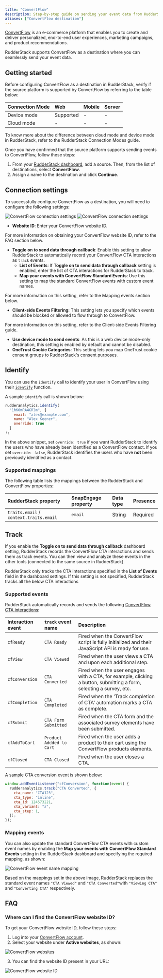 ```yaml
---
title: "ConvertFlow"
description: Step-by-step guide on sending your event data from RudderStack to ConvertFlow.
aliases: ["ConvertFlow destination"]
---
```


[ConvertFlow](https://www.convertflow.com/) is an e-commerce platform that enables you to create and deliver personalized, end-to-end user experiences, marketing campaigns, and product recommendations.

RudderStack supports ConvertFlow as a destination where you can seamlessly send your event data.

## Getting started

Before configuring ConvertFlow as a destination in RudderStack, verify if the source platform is supported by ConvertFlow by referring to the table below:

| Connection Mode | Web | Mobile | Server |
| :--- | :--- | :--- | :--- |
| Device mode | Supported | - | - |
| Cloud mode | -  | - | - |

<div class="infoBlock">
To know more about the difference between cloud mode and device mode in RudderStack, refer to the <Link to="/destinations/rudderstack-connection-modes/">RudderStack Connection Modes</Link> guide.
</div>

Once you have confirmed that the source platform supports sending events to ConvertFlow, follow these steps:

1. From your [RudderStack dashboard](https://app.rudderstack.com/), add a source. Then, from the list of destinations, select **ConvertFlow**.
2. Assign a name to the destination and click **Continue**.

## Connection settings

To successfully configure ConvertFlow as a destination, you will need to configure the following settings:

<img src="../../assets/event-stream-destinations/convertflow-connection-settings-1.png" alt="ConvertFlow connection settings" />
<img src="../../assets/event-stream-destinations/convertflow-connection-settings-2.png" alt="ConvertFlow connection settings" />

- **Website ID**: Enter your ConvertFlow website ID.

<div class="infoBlock">
For more information on obtaining your ConvertFlow website ID, refer to the <Link to="#faq">FAQ</Link> section below.
</div>

- **Toggle on to send data through callback**: Enable this setting to allow RudderStack to automatically record your ConvertFlow CTA interactions as `track` events.
  - **List of Events**: If **Toggle on to send data through callback** setting is enabled, enter the list of CTA interactions for RudderStack to track.
  - **Map your events with ConvertFlow Standard Events**: Use this setting to map the standard ConvertFlow events with custom event names.

<div class="infoBlock">
For more information on this setting, refer to the <Link to="#mapping-events">Mapping events</Link> section below.
</div>

- **Client-side Events Filtering**: This setting lets you specify which events should be blocked or allowed to flow through to ConvertFlow.

<div class="infoBlock">
For more information on this setting, refer to the <Link to="/sources/sdks/event-filtering/">Client-side Events Filtering</Link> guide.
</div>

- **Use device mode to send events**: As this is a <Link to="https://www.rudderstack.com/docs/destinations/rudderstack-connection-modes/#device-mode">web device mode</Link>-only destination, this setting is enabled by default and cannot be disabled.
- **OneTrust Cookie Categories**: This setting lets you map <Link to="/sources/sdks/rudderstack-javascript-sdk/consent-managers/onetrust/">OneTrust</Link> cookie consent groups to RudderStack's consent purposes.

## Identify

You can use the <Link to="/event-spec/standard-events/identify/">`identify`</Link> call to identify your user in ConvertFlow using their <a href="https://help.convertflow.com/article/112-convertflow-javascript-api-examples#convertflow-identify">`identify`</a> function.

A sample `identify` call is shown below:

```javascript
rudderanalytics.identify(
  "1hKOmRA4GRlm", {
    email: "alex@example.com",
    name: "Alex Keener",
    override: true
  }
);
```

In the above snippet, set `override: true` if you want RudderStack to identify the users who have already been identified as a ConvertFlow contact. If you set `override: false`, RudderStack identifies the users who have **not** been previously identified as a contact.

### Supported mappings

The following table lists the mappings between the RudderStack and ConvertFlow properties:

| RudderStack property | SnapEngage property | Data type | Presence
|:---------------------|:-------------|:--------------|:--------------|
| `traits.email` / `context.traits.email` | `email` | String | Required |

## Track

If you enable the **Toggle on to send data through callback** dashboard setting, RudderStack records the ConvertFlow CTA interactions and sends them as <Link to="/event-spec/standard-events/track/">track</Link> events. You can then view and analyze these events in the other tools (connected to the same source in RudderStack).

<div class="infoBlock">
RudderStack only tracks the CTA interactions specified in the <strong>List of Events</strong> field in the dashboard settings. If this setting is not specified, RudderStack tracks all the below CTA interactions.
</div>

### Supported events

RudderStack automatically records and sends the following <a href="https://help.convertflow.com/article/112-convertflow-javascript-api-examples">ConvertFlow CTA interactions</a>:

| Interaction event | `track` event name | Description |
| :---| :---|  :--- |
| `cfReady`| `CTA Ready` | Fired when the ConvertFlow script is fully initialized and their JavaScript API is ready for use. |
| `cfView`|  `CTA Viewed` | Fired when the user views a CTA and upon each additional step.
| `cfConversion`|  `CTA Converted` | Fired when the user engages with a CTA, for example, clicking a button, submitting a form, selecting a survey, etc.
| `cfCompletion`|  `CTA Completed` | Fired when the 'Track completion of CTA' automation marks a CTA as complete.
| `cfSubmit`|  `CTA Form Submitted` | Fired when the CTA form and the associated survey elements have been submitted.
| `cfAddToCart`| `Product Addded to Cart` | Fired when the user adds a product to their cart using the ConvertFlow products elements.
| `cfClosed`| `CTA Closed` | Fired when the user closes a CTA.

A sample CTA conversion event is shown below:

```javascript
window.addEventListener("cfConversion", function(event) {
  rudderanalytics.track("CTA Converted", {
    cta_name: "CTA123",
    cta_type: "inline",
    cta_id: 124573221,
    cta_variant: "a",
    cta_step: 1,
  });
});
```

### Mapping events

You can also update the standard ConvertFlow CTA events with custom event names by enabling the <strong>Map your events with ConvertFlow Standard Events</strong> setting in the RudderStack dashboard and specifying the required mapping, as shown:

<img src="../../assets/event-stream-destinations/convertflow-event-mapping.png" alt="ConvertFlow event name mapping" />

Based on the mappings set in the above image, RudderStack replaces the standard event names `"CTA Viewed"` and `"CTA Converted"`with `"Viewing CTA"` and `"Converting CTA"` respectively.

## FAQ

### Where can I find the ConvertFlow website ID?

To get your ConvertFlow website ID, follow these steps:

1. Log into your <a href="https://app.convertflow.com/login">ConvertFlow account</a>.
2. Select your website under **Active websites**, as shown:

<img src="../../assets/event-stream-destinations/convertflow-websites.png" alt="ConvertFlow websites" />

3. You can find the website ID present in your URL:

<img src="../../assets/event-stream-destinations/convertflow-website-id.png" alt="ConvertFlow website ID" />
